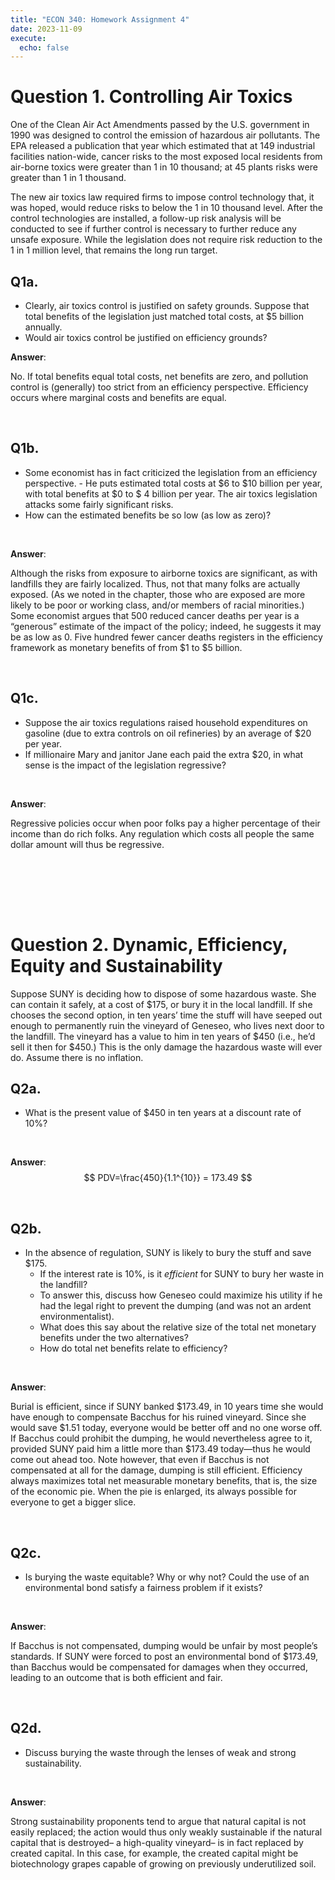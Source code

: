 ```yaml
---
title: "ECON 340: Homework Assignment 4"
date: 2023-11-09
execute: 
  echo: false
---
```


# Question 1. Controlling Air Toxics

One of the Clean Air Act Amendments passed by the U.S. government in 1990 was designed to control the emission of hazardous air pollutants. The EPA released a publication that year which estimated that at 149 industrial facilities nation-wide, cancer risks to the most exposed local residents from air-borne toxics were greater than 1 in 10 thousand; at 45 plants risks were greater than 1 in 1 thousand.
	
The new air toxics law required firms to impose control technology that, it was hoped, would reduce risks to below the 1 in 10 thousand level. After the control technologies are installed, a follow-up risk analysis will be conducted to see if further control is necessary to further reduce any unsafe exposure. While the legislation does not require risk reduction to the 1 in 1 million level, that remains the long run target.

## Q1a.
- Clearly, air toxics control is justified on safety grounds. Suppose that total benefits of the legislation just matched total costs, at $5 billion annually. 
- Would air toxics control be justified on efficiency grounds?
<br>

**Answer**:

No. If total benefits equal total costs, net benefits are zero, and pollution control is (generally) too strict from an efficiency perspective.  Efficiency occurs where marginal costs and benefits are equal.


<br>

## Q1b.
- Some economist has in fact criticized the legislation from an efficiency perspective. - He puts estimated total costs at $6 to $10 billion per year, with total benefits at $0 to $ 4 billion per year. The air toxics legislation attacks some fairly significant risks. 
- How can the estimated benefits be so low (as low as zero)?

<br>

**Answer**:

Although the risks from exposure to airborne toxics are significant, as with landfills they are fairly localized.  Thus, not that many folks are actually exposed.  (As we noted in the chapter, those who are exposed are more likely to be poor or working class, and/or members of racial minorities.) Some economist argues that 500 reduced cancer deaths per year is a "generous" estimate of the impact of the policy; indeed, he suggests it may be as low as 0.  Five hundred fewer cancer deaths registers in the efficiency framework as monetary benefits of from $1 to $5 billion. 


<br>


## Q1c.
- Suppose the air toxics regulations raised household expenditures on gasoline (due to extra controls on oil refineries) by an average of $20 per year. 
- If millionaire Mary and janitor Jane each paid the extra $20, in what sense is the impact of the legislation regressive? 

<br>

**Answer**:

Regressive policies occur when poor folks pay a higher percentage of their income than do rich folks. Any regulation which costs all people the same dollar amount will thus be regressive. 


<br>


<br><br><br>




# Question 2. Dynamic, Efficiency, Equity and Sustainability

Suppose SUNY is deciding how to dispose of some hazardous waste. She can contain it safely, at a cost of $175, or bury it in the local landfill.  If she chooses the second option, in ten years' time the stuff will have seeped out enough to permanently ruin the vineyard of Geneseo, who lives next door to the landfill. The vineyard has a value to him in ten years of $450 (i.e., he'd sell it then for $450.) This is the only damage the hazardous waste will ever do. Assume there is no inflation.

## Q2a.

- What is the present value of $450 in ten years at a discount rate of 10%?

<br>

**Answer**:
$$
PDV=\frac{450}{1.1^{10}} = 173.49
$$

<br>

## Q2b.

- In the absence of regulation, SUNY is likely to bury the stuff and save $175. 
  - If the interest rate is 10%, is it *efficient* for SUNY to bury her waste in the landfill? 
  - To answer this, discuss how Geneseo could maximize his utility if he had the legal right to prevent the dumping (and was not an ardent environmentalist). 
  - What does this say about the relative size of the total net monetary benefits under the two alternatives?
  - How do total net benefits relate to efficiency?

<br>

**Answer**:

Burial is efficient, since if SUNY banked $173.49, in 10 years time she would have enough to compensate Bacchus for his ruined vineyard. Since she would save $1.51 today, everyone would be better off and no one worse off. If Bacchus could prohibit the dumping, he would nevertheless agree to it, provided SUNY paid him a little more than $173.49 today---thus he would come out ahead too. Note however, that even if Bacchus is not compensated at all for the damage, dumping is still efficient. Efficiency always maximizes total net measurable monetary benefits, that is, the size of the economic pie. When the pie is enlarged, its always possible for everyone to get a bigger slice.



<br>

## Q2c.

- Is burying the waste equitable? Why or why not? Could the use of an environmental bond satisfy a fairness problem if it exists?

<br>

**Answer**:

If Bacchus is not compensated, dumping would be unfair by most people's standards. If SUNY were forced to post an environmental bond of $173.49, than Bacchus would be compensated for damages when they occurred, leading to an outcome that is both efficient and fair.

<br>

## Q2d.
 
- Discuss burying the waste through the lenses of weak and strong sustainability.

<br>

**Answer**:

Strong sustainability proponents tend to argue that natural capital is not easily replaced; the action would thus only weakly sustainable if the natural capital that is destroyed-- a high-quality vineyard-- is in fact replaced by created capital. In this case, for example, the created capital might be biotechnology grapes capable of growing on previously underutilized soil. 

<br>

<br><br><br>

<!-- # Question 3. Two-period Model of Natural Resource Extraction -->

<!-- Consider the economy with two periods---today ( $t=0$ ) and tomorrow ( $t=1$ ). The economy ends after tomorrow. In the economy, there is one single representative consumer that lives only one period. The economy is endowed with 20 units of resources to extract, and the Social Planner of this economy allocates this resources over the two periods: -->

<!-- $$ -->
<!-- \begin{align} -->
<!-- 20 = q_{0} + q_{1}.\tag{RC} -->
<!-- \end{align} -->
<!-- $$ -->

<!-- Let the total cost of extraction be equal to: -->

<!-- $$ -->
<!-- \begin{align} -->
<!-- C(q_{t}) = 2q_{t}. -->
<!-- \end{align} -->
<!-- $$ -->

<!-- Let the total benefit of extraction in each period be equal to: -->

<!-- $$ -->
<!-- \begin{align} -->
<!-- B(q_{t}) = 8q_{t} - \frac{1}{5}q_{t}^{2}. -->
<!-- \end{align} -->
<!-- $$ -->

<!-- So, the total net benefit of extraction in each period is -->

<!-- $$ -->
<!-- \begin{align} -->
<!-- NB(q_{t}) = 6q_{t} - \frac{1}{5}q_{t}^{2}. -->
<!-- \end{align} -->
<!-- $$ -->

<!-- The Social Planner wants to maximize the present value of net benefits over two periods: -->

<!-- $$ -->
<!-- \begin{align} -->
<!-- \max_{q_{0}, q_{1}}\;SW &= 6q_{0} - \frac{1}{5}q_{0}^{2} + \frac{1}{1 + r} \left(6q_{1} - \frac{1}{5}q_{1}^{2}\right) \tag{Dynamic-SP}\\ -->
<!-- \text{subject to}\qquad 20 &= q_{0} + q_{1} \tag{RC} -->
<!-- \end{align} -->
<!-- $$ -->
<!-- where $r > 0$ is the discount rate. -->



<!-- <br> -->

<!-- ## Q3a. -->
<!-- - Use the Lagrangian method to solve the Social Planner's problem (Dynamic-SP). -->

<!-- <br> -->

<!-- ## Q3b.  -->
<!-- - How does the resource extraction in $q_{0}$ varies with $r$? -->
<!-- <br> -->

<!-- ## Q3c.  -->
<!-- - Calculate the present value of the marginal net benefit of extraction in each period in the equilibrium. -->
<!--   - $MB(q_{0}^{*}) - MC(q_{0}^{*})$ -->
<!--   - $\frac{MB(q_{1}^{*}) - MC(q_{1}^{*})}{1 + r}$ -->

<!-- <br> -->

<!-- ## Q3d. -->
<!-- - Compare the present value of the marginal net benefit of extraction in Q3c with the Lagrangian multiplier $\lambda^{*}$ in the equilibrium in Q3a.  -->
<!-- - Explain the result economically and intuitively. -->

